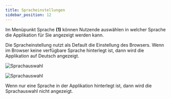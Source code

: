 ```yaml
---
title: Spracheinstellungen
sidebar_position: 12
---
```


Im Menüpunkt Sprache <strong>(1)</strong> können Nutzende auswählen in welcher Sprache die Applikation für Sie angezeigt werden kann. 

Die Spracheinstellung nutzt als Default die Einstellung des Browsers. Wenn im Browser keine verfügbare Sprache hinterlegt ist, dann wird die Applikation auf Deutsch angezeigt. 

![Sprachauswahl](../../../static/img/images-onlineberatung/01_Berater_Sprachauswahl.png)

![Sprachauswahl](../../../static/img/images-onlineberatung/01_Berater_Sprachauswahl2.png)

Wenn nur eine Sprache in der Applikation hinterlegt ist, dann wird die Sprachauswahl nicht angezeigt.